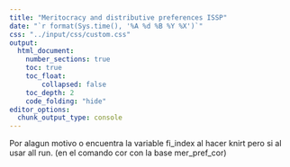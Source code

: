 ```yaml
---
title: "Meritocracy and distributive preferences ISSP"
date: "`r format(Sys.time(), '%A %d %B %Y %X')`"
css: "../input/css/custom.css"
output:
  html_document:
    number_sections: true
    toc: true
    toc_float:
        collapsed: false
    toc_depth: 2
    code_folding: "hide"
editor_options:
  chunk_output_type: console
---
```

Por alagun motivo o encuentra la variable fi_index al hacer knirt pero si al usar all run. (en el comando cor con la base mer_pref_cor)

